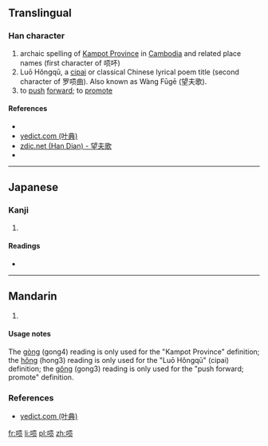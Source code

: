{{also|嗊}}
==Translingual==

===Han character===
{{Han char|rn=30|rad=口|as=07|sn=10|four=|canj=口一月人 (RMBO)|ids=⿰[[口]]⿱[[工]][[贝]]}}

# archaic spelling of [[w:Kampot Province|Kampot Province]] in [[Cambodia]] and related place names (first character of 唝吥)
# Luō Hǒngqū, a [[w:Ci (poetry)|cipai]] or classical Chinese lyrical poem title (second character of 罗唝曲). Also known as Wàng Fūgē (望夫歌).
# to [[push]] [[forward]]; to [[promote]]

====References====
* {{Han ref|kx=0202.140|dkj=04058|dj=0424.370|hdz=10664.120|uh=55CA|ud=21962|bh=DCCF|bd=56527}}
* [http://yedict.com/htm/55/551D.htm yedict.com (叶典)]
* [http://www.zdic.net/c/b/8d/157962.htm zdic.net (Han Dian) - 望夫歌]
* {{Han ref|kx=0193.051|hdz=10624.160|uh=551D|ud=21789}}

----

==Japanese==

===Kanji===
{{ja-kanji|grade=|rs=口07}}

# {{defn|lang=ja|sort=口07}}

====Readings====
* {{ja-readings|on=[[こう]] (kō), [[く]] (ku)|kun=}}

----

==Mandarin==

{{cmn-hanzi|tra=嗊|pin=[[gòng]] ([[gong4]]), [[hǒng]] ([[hong3]]), [[gǒng]] ([[gong3]])|wg=kung<sup>4</sup>, hung<sup>3</sup>, kung<sup>3</sup>}}

# {{defn|lang=cmn|sort=口10}}

====Usage notes====
The [[gòng]] (gong4) reading is only used for the "Kampot Province" definition; the [[hǒng]] (hong3) reading is only used for the "Luō Hǒngqū" (cipai) definition; the [[gǒng]] (gong3) reading is only used for the "push forward; promote" definition.

===References===
* [http://yedict.com/htm/55/551D.htm yedict.com (叶典)]

[[fr:唝]]
[[li:唝]]
[[pl:唝]]
[[zh:唝]]